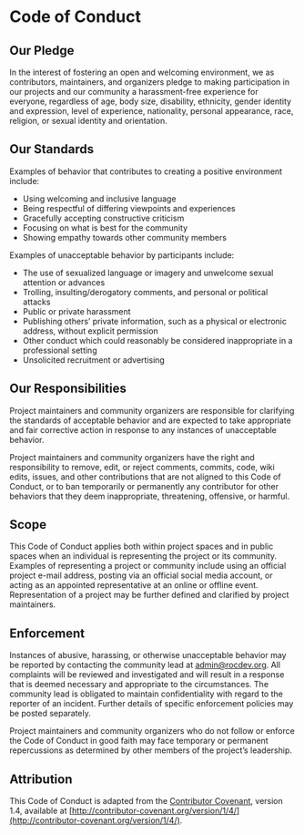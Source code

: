 # Code of Conduct

## Our Pledge

In the interest of fostering an open and welcoming environment, we as
contributors, maintainers, and organizers pledge to making participation in
our projects and our community a harassment-free experience for everyone,
regardless of age, body size, disability, ethnicity, gender identity and
expression, level of experience, nationality, personal appearance, race,
religion, or sexual identity and orientation.

## Our Standards

Examples of behavior that contributes to creating a positive environment
include:

- Using welcoming and inclusive language
- Being respectful of differing viewpoints and experiences
- Gracefully accepting constructive criticism
- Focusing on what is best for the community
- Showing empathy towards other community members

Examples of unacceptable behavior by participants include:

- The use of sexualized language or imagery and unwelcome sexual attention or advances
- Trolling, insulting/derogatory comments, and personal or political attacks
- Public or private harassment
- Publishing others’ private information, such as a physical or electronic address, without explicit permission
- Other conduct which could reasonably be considered inappropriate in a professional setting
- Unsolicited recruitment or advertising

## Our Responsibilities

Project maintainers and community organizers are responsible for clarifying
the standards of acceptable behavior and are expected to take appropriate and
fair corrective action in response to any instances of unacceptable behavior.

Project maintainers and community organizers have the right and responsibility
to remove, edit, or reject comments, commits, code, wiki edits, issues, and
other contributions that are not aligned to this Code of Conduct, or to ban
temporarily or permanently any contributor for other behaviors that they deem
inappropriate, threatening, offensive, or harmful.

## Scope

This Code of Conduct applies both within project spaces and in public spaces
when an individual is representing the project or its community. Examples of
representing a project or community include using an official project e-mail
address, posting via an official social media account, or acting as an
appointed representative at an online or offline event. Representation of a
project may be further defined and clarified by project maintainers.

## Enforcement

Instances of abusive, harassing, or otherwise unacceptable behavior may be
reported by contacting the community lead at admin@rocdev.org. All complaints
will be reviewed and investigated and will result in a response that is deemed
necessary and appropriate to the circumstances. The community lead is
obligated to maintain confidentiality with regard to the reporter of an
incident. Further details of specific enforcement policies may be posted
separately.

Project maintainers and community organizers who do not follow or enforce the
Code of Conduct in good faith may face temporary or permanent repercussions as
determined by other members of the project’s leadership.

## Attribution

This Code of Conduct is adapted from the [Contributor Covenant](http://contributor-covenant.org), version 1.4, available at [http://contributor-covenant.org/version/1/4/](http://contributor-covenant.org/version/1/4/).

